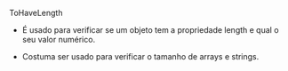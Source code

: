 ToHaveLength

- É usado para verificar se um objeto tem a propriedade length e qual o seu valor numérico.

- Costuma ser usado para verificar o tamanho de arrays e strings.
